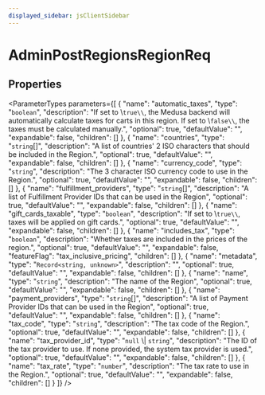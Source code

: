 ```yaml
---
displayed_sidebar: jsClientSidebar
---
```



# AdminPostRegionsRegionReq

## Properties

<ParameterTypes parameters={[
  {
    "name": "automatic_taxes",
    "type": "`boolean`",
    "description": "If set to \\`true\\`, the Medusa backend will automatically calculate taxes for carts in this region. If set to \\`false\\`, the taxes must be calculated manually.",
    "optional": true,
    "defaultValue": "",
    "expandable": false,
    "children": []
  },
  {
    "name": "countries",
    "type": "`string`[]",
    "description": "A list of countries' 2 ISO characters that should be included in the Region.",
    "optional": true,
    "defaultValue": "",
    "expandable": false,
    "children": []
  },
  {
    "name": "currency_code",
    "type": "`string`",
    "description": "The 3 character ISO currency code to use in the Region.",
    "optional": true,
    "defaultValue": "",
    "expandable": false,
    "children": []
  },
  {
    "name": "fulfillment_providers",
    "type": "`string`[]",
    "description": "A list of Fulfillment Provider IDs that can be used in the Region",
    "optional": true,
    "defaultValue": "",
    "expandable": false,
    "children": []
  },
  {
    "name": "gift_cards_taxable",
    "type": "`boolean`",
    "description": "If set to \\`true\\`, taxes will be applied on gift cards.",
    "optional": true,
    "defaultValue": "",
    "expandable": false,
    "children": []
  },
  {
    "name": "includes_tax",
    "type": "`boolean`",
    "description": "Whether taxes are included in the prices of the region.",
    "optional": true,
    "defaultValue": "",
    "expandable": false,
    "featureFlag": "tax_inclusive_pricing",
    "children": []
  },
  {
    "name": "metadata",
    "type": "`Record<string, unknown>`",
    "description": "",
    "optional": true,
    "defaultValue": "",
    "expandable": false,
    "children": []
  },
  {
    "name": "name",
    "type": "`string`",
    "description": "The name of the Region",
    "optional": true,
    "defaultValue": "",
    "expandable": false,
    "children": []
  },
  {
    "name": "payment_providers",
    "type": "`string`[]",
    "description": "A list of Payment Provider IDs that can be used in the Region",
    "optional": true,
    "defaultValue": "",
    "expandable": false,
    "children": []
  },
  {
    "name": "tax_code",
    "type": "`string`",
    "description": "The tax code of the Region.",
    "optional": true,
    "defaultValue": "",
    "expandable": false,
    "children": []
  },
  {
    "name": "tax_provider_id",
    "type": "``null`` \\| `string`",
    "description": "The ID of the tax provider to use. If none provided, the system tax provider is used.",
    "optional": true,
    "defaultValue": "",
    "expandable": false,
    "children": []
  },
  {
    "name": "tax_rate",
    "type": "`number`",
    "description": "The tax rate to use in the Region.",
    "optional": true,
    "defaultValue": "",
    "expandable": false,
    "children": []
  }
]} />
